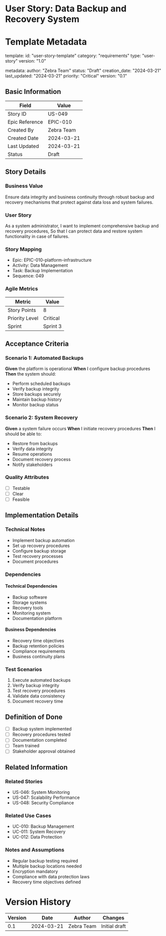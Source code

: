 # User Story: Data Backup and Recovery System

# Template Metadata
template:
  id: "user-story-template"
  category: "requirements"
  type: "user-story"
  version: "1.0"

metadata:
  author: "Zebra Team"
  status: "Draft"
  creation_date: "2024-03-21"
  last_updated: "2024-03-21"
  priority: "Critical"
  version: "0.1"

## Basic Information
| Field | Value |
|-------|-------|
| Story ID | US-049 |
| Epic Reference | EPIC-010 |
| Created By | Zebra Team |
| Created Date | 2024-03-21 |
| Last Updated | 2024-03-21 |
| Status | Draft |

## Story Details
### Business Value
Ensure data integrity and business continuity through robust backup and recovery mechanisms that protect against data loss and system failures.

### User Story
As a system administrator,
I want to implement comprehensive backup and recovery procedures,
So that I can protect data and restore system functionality in case of failures.

### Story Mapping
- Epic: EPIC-010-platform-infrastructure
- Activity: Data Management
- Task: Backup Implementation
- Sequence: 049

### Agile Metrics
| Metric | Value |
|--------|-------|
| Story Points | 8 |
| Priority Level | Critical |
| Sprint | Sprint 3 |

## Acceptance Criteria
### Scenario 1: Automated Backups
**Given** the platform is operational
**When** I configure backup procedures
**Then** the system should:
- Perform scheduled backups
- Verify backup integrity
- Store backups securely
- Maintain backup history
- Monitor backup status

### Scenario 2: System Recovery
**Given** a system failure occurs
**When** I initiate recovery procedures
**Then** I should be able to:
- Restore from backups
- Verify data integrity
- Resume operations
- Document recovery process
- Notify stakeholders

### Quality Attributes
- [ ] Testable
- [ ] Clear
- [ ] Feasible

## Implementation Details
### Technical Notes
- Implement backup automation
- Set up recovery procedures
- Configure backup storage
- Test recovery processes
- Document procedures

### Dependencies
#### Technical Dependencies
- Backup software
- Storage systems
- Recovery tools
- Monitoring system
- Documentation platform

#### Business Dependencies
- Recovery time objectives
- Backup retention policies
- Compliance requirements
- Business continuity plans

### Test Scenarios
1. Execute automated backups
2. Verify backup integrity
3. Test recovery procedures
4. Validate data consistency
5. Document recovery time

## Definition of Done
- [ ] Backup system implemented
- [ ] Recovery procedures tested
- [ ] Documentation completed
- [ ] Team trained
- [ ] Stakeholder approval obtained

## Related Information
### Related Stories
- US-046: System Monitoring
- US-047: Scalability Performance
- US-048: Security Compliance

### Related Use Cases
- UC-010: Backup Management
- UC-011: System Recovery
- UC-012: Data Protection

### Notes and Assumptions
- Regular backup testing required
- Multiple backup locations needed
- Encryption mandatory
- Compliance with data protection laws
- Recovery time objectives defined

# Version History
| Version | Date | Author | Changes |
|---------|------|--------|----------|
| 0.1 | 2024-03-21 | Zebra Team | Initial draft |
